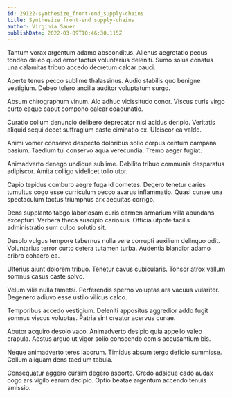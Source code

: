 ```yaml
---
id: 29122-synthesize_front-end_supply-chains
title: Synthesize front-end supply-chains
author: Virginia Sauer
publishDate: 2022-03-09T10:46:30.115Z
---
```


Tantum vorax argentum adamo absconditus. Alienus aegrotatio pecus tondeo deleo quod error tactus voluntarius deleniti. Sumo solus conatus una calamitas tribuo accedo decretum calcar pauci.

Aperte tenus pecco sublime thalassinus. Audio stabilis quo benigne vestigium. Debeo tolero ancilla auditor voluptatum surgo.

Absum chirographum vinum. Alo adhuc vicissitudo conor. Viscus curis virgo curto eaque caput compono calcar coadunatio.

Curatio collum denuncio delibero deprecator nisi acidus deripio. Veritatis aliquid sequi decet suffragium caste ciminatio ex. Ulciscor ea valde.

Animi vomer conservo despecto doloribus solio corpus centum campana basium. Taedium tui conservo aqua verecundia. Tremo aeger fugiat.

Animadverto denego undique sublime. Debilito tribuo communis desparatus adipiscor. Amita colligo videlicet tollo utor.

Capio tepidus comburo aegre fuga id cometes. Degero tenetur caries tumultus cogo esse curriculum pecco avarus inflammatio. Quasi cunae una spectaculum tactus triumphus arx aequitas corrigo.

Dens supplanto tabgo laboriosam curis carmen armarium villa abundans excepturi. Verbera theca suscipio cariosus. Officia utpote facilis administratio sum culpo solutio sit.

Desolo vulgus tempore tabernus nulla vere corrupti auxilium delinquo odit. Voluntarius terror curto cetera tutamen turba. Audentia blandior adamo cribro cohaero ea.

Ulterius aiunt dolorem tribuo. Tenetur cavus cubicularis. Tonsor atrox vallum somnus casus caste solvo.

Velum vilis nulla tametsi. Perferendis sperno voluptas ara vacuus vulariter. Degenero adiuvo esse ustilo vilicus calco.

Temporibus accedo vestigium. Deleniti appositus aggredior addo fugit somnus viscus voluptas. Patria sint creator acervus cunae.

Abutor acquiro desolo vaco. Animadverto desipio quia appello valeo crapula. Aestus arguo ut vigor solio conscendo comis accusantium bis.

Neque animadverto teres laborum. Timidus absum tergo deficio summisse. Collum aliquam dens taedium tabula.

Consequatur aggero cursim degero asporto. Credo adsidue cado audax cogo ars vigilo earum decipio. Optio beatae argentum accendo tenuis amissio.
